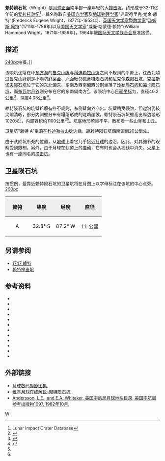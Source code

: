 {{lunar crater data|
 image=Wright crater 4186 h3.jpg|240px|
 caption=[[月球轨道器4号|月球轨道器4号]]拍摄的斜视图|
 latitude=31.55|
 N_or_S=S|
 longitude=86.74|
 E_or_W=W|
 diameter=40.2公里|
 depth=4.03公里|
 colong=87|
 eponym=弗雷德里克·尤·赖特<br />[[汤姆斯·莱特_(天文学家)|汤姆斯·赖特]]<br />威廉·哈·赖特
}}

'''赖特陨石坑'''（Wright）是[[月球正面|月球正面]]南半部一座年轻的大[[撞击坑|撞击坑]]，约形成于32-11亿年前的[[爱拉托逊纪|爱拉托逊纪]]<ref name=LICD>Lunar Impact Crater Database</ref>，其名称取自[[美国|美国]][[光学|光学家]]及[[地球物理学|地球物理学家]]"弗雷德里克·尤金·赖特"(Frederick Eugene Wright，1877年-1953年)、[[英国|英国]][[天文学家|天文学家]]暨[[数学家|数学家]]"[[汤姆斯·莱特_(天文学家)|汤姆斯·赖特]]"(1711年-1786年)以及[[美国|美国]][[天文学家|天文学家]]"威廉·哈蒙德·赖特"(William Hammond Wright，1871年-1959年)，1964年被[[国际天文学联合会|国际天文学联合会]]批准接受。

==描述==  
[[image:Vallis_Bouvard_-_LROC_-_WAC.JPG|240px]]拍摄。]]

该陨坑坐落在环[[东方海|东方海]]的[[鲁克山脉|鲁克山脉]]与[[科迪勒拉山脉_(月球)|科迪勒拉山脉]]之间不规则的平原上，往西北越过鲁克山脉则是小陨坑[[舒莱金陨石坑|舒莱金]]、北面毗邻[[佩蒂特陨石坑|佩蒂特陨石坑]]和[[尼克尔森陨石坑|尼克尔森陨石坑]]、[[克拉斯诺夫陨石坑|克拉斯诺夫陨石坑]]位于它的东北偏东、东南及西南偏西分别坐落了[[沙勒陨石坑|沙勒陨石坑]]和[[福卡陨石坑|福卡陨石坑]]，而[[布瓦尔月谷|布瓦尔月谷]]则分布在它的东南偏南方<ref>{{Cite web |url=http://planetarynames.wr.usgs.gov/images/Lunar/lac_91_lo.pdf |title=Crater Wright on LAC-91 map. |access-date=2016-10-24 |archive-date=2013-02-20 |archive-url=https://web.archive.org/web/20130220194141/http://planetarynames.wr.usgs.gov/images/Lunar/lac_91_lo.pdf |dead-url=no }}</ref>。该陨坑中心[[月面坐标|月面坐标]]为{{Coord|31.55|S|86.74|W|globe:Moon|nogoogle=1|noosm=1}}，直径40.2公里<ref name="IAU">{{Cite web |url=http://planetarynames.wr.usgs.gov/Feature/6581 |title=Directory of the International Astronomical Union |accessdate=2016-10-24 |archive-date=2018-11-29 |archive-url=https://web.archive.org/web/20181129054317/https://planetarynames.wr.usgs.gov/Feature/6581 |dead-url=no }}</ref>，深度4.03公里<ref>{{Cite web |url=http://fisherka.csolutionshosting.net/astronote/plan/craterdepth/html/CraterDepthFeatureNameWestfall.html |title=John E. Westfall's Atlas of the Lunar Terminator, Cambridge Univ. Press (2000) |accessdate=2016-10-24 |archive-date=2014-12-18 |archive-url=https://archive.today/20141218234310/http://fisherka.csolutionshosting.net/astronote/plan/craterdepth/html/CraterDepthFeatureNameWestfall.html |dead-url=no }}</ref>。

赖特陨石坑的坑壁轮廓有些不规则，东侧壁向外凸出。坑壁稍受侵蚀，但边沿仍较尖峭清晰，部分内侧壁分布有塌落形成的陡峭崖坡。赖特陨石坑坑壁高出周边地形1020米<ref name="LICD"/>，内部容积约1100公里<sup>3</sup><ref name="LICD"/>。坑底地形崎岖不平，散布着一些山脊和山丘。

卫星坑"赖特 A"坐落在[[科迪勒拉山脉_(月球)|科迪勒拉山脉]]边缘，距赖特陨石坑西南偏南20公里处。

由于该陨坑所处的位置，从[[地球|地球]]上看它几乎接近[[月球|月球]]的边沿，因此，对其细节的观察受到限制。另外，由于月球在轨道上的[[天平动|摄动]]，它有时也会从视线中消失。[[火星|火星]]上也有一座同名的[[赖特撞击坑|撞击坑]]。

==卫星陨石坑==
按惯例，最靠近赖特陨石坑的卫星坑将在月图上以字母标注在该坑的中心点旁。
[[image:Wright_sattelite_craters_map.jpg|200px]]

{| class="wikitable"
!width="25%" style="background:#eeeeee;" |赖特
!width="25%" style="background:#eeeeee;" |纬度
!width="25%" style="background:#eeeeee;" |经度
!width="25%" style="background:#eeeeee;" |直径
|-
|align="center"|A
|align="center"|32.8° S
|align="center"|87.2° W
|align="center"|11 公里
|}{{clear}}
==另请参阅==
* [[小行星1747|1747 赖特]]
* [[赖特撞击坑|赖特撞击坑]]

==参考资料==
{{Reflist}}
* {{cite book
  | last1 = Andersson
  | first1 = L. E.
  | last2 = Whitaker
  | first2 = E. A.
  | authorlink2 = Ewen Whitaker
  | date = 1982
  | title = [[NASA|NASA]] Catalogue of Lunar Nomenclature
  | publisher = NASA RP-1097
  | ref = harv
  }}
* {{cite web
  | last = Blue
  | first = Jennifer
  | date = July 25, 2007
  | title = Gazetteer of Planetary Nomenclature
  | publisher = [[United_States_Geological_Survey|USGS]]
  | url = http://planetarynames.wr.usgs.gov/
  | accessdate = 2007-08-05
  | ref = harv
  | archive-date = 2015-05-26
  | archive-url = https://web.archive.org/web/20150526164842/http://planetarynames.wr.usgs.gov/
  | dead-url = no
  }}
* {{cite book
  | last1 = Bussey
  | first1 = B.
  | authorlink1 = Ben Bussey
  | last2 = Spudis
  | first2 = P.
  | authorlink2 = Paul Spudis
  | date = 2004
  | title = The Clementine Atlas of the Moon
  | publisher = Cambridge University Press
  | location = New York
  | isbn = 978-0-521-81528-4
  | ref = harv
  }}
* {{cite book
  | last1 = Cocks
  | first1 = Elijah E.
  | last2 = Cocks
  | first2 = Josiah C.
  | date = 1995
  | title = Who's Who on the Moon: A Biographical Dictionary of Lunar Nomenclature
  | url = https://archive.org/details/isbn_9780936389271
  | publisher = Tudor Publishers
  | isbn = 978-0-936389-27-1
  | ref = harv
  }}
* {{cite web
  | last = McDowell
  | first = Jonathan
  | date = July 15, 2007
  | url = http://host.planet4589.org/astro/lunar/
  | title = Lunar Nomenclature
  | publisher = Jonathan's Space Report
  | accessdate = 2007-10-24
  | ref = harv
  | archive-date = 2015-01-12
  | archive-url = https://web.archive.org/web/20150112233439/http://host.planet4589.org/astro/lunar/
  | dead-url = no
  }}
* {{cite journal| last1 = Menzel| first1 = D. H.| last2 = Minnaert| first2 = M.| last3 = Levin| first3 = B.| last4 = Dollfus| first4 = A.| last5 = Bell| first5 = B.| title = Report on Lunar Nomenclature by the Working Group of Commission 17 of the IAU| doi = 10.1007/BF00171763| journal = Space Science Reviews| volume = 12| issue = 2| pages = 136–186| date = 1971| bibcode = 1971SSRv...12..136M| ref = harv}}
* {{cite book
  | first = Patrick
  | last = Moore
  | authorlink = Patrick Moore
  | date = 2001
  | title = On the Moon
  | url = https://archive.org/details/patrickmooreonmo00patr
  | publisher = Sterling Publishing Co.
  | isbn = 978-0-304-35469-6
  | ref = harv
  }}
* {{cite book
  | first = Fred W.
  | last = Price
  | date = 1988
  | title = The Moon Observer's Handbook
  | publisher = Cambridge University Press
  | isbn = 978-0-521-33500-3
  | ref = harv
  }}
* {{cite book
  | last = Rükl
  | first = Antonín
  | authorlink = Antonín Rükl
  | date = 1990
  | title = Atlas of the Moon
  | publisher = Kalmbach Books
  | isbn = 978-0-913135-17-4
  | ref = harv
  }}
* {{cite book
  | last = Webb
  | first = Rev. T. W.
  | authorlink = Thomas William Webb
  | date = 1962
  | title = Celestial Objects for Common Telescopes
  | url = https://archive.org/details/celestialobjects00webb
  | edition = 6th revised
  | publisher = Dover
  | isbn = 978-0-486-20917-3
  | ref = harv
  }}
* {{cite book
  | first = Ewen A.
  | last = Whitaker
  | authorlink = Ewen Whitaker
  | date = 1999
  | title = Mapping and Naming the Moon
  | publisher = Cambridge University Press
  | isbn = 978-0-521-62248-6
  | ref = harv
  }}
* {{cite book
  | first = Peter T.
  | last = Wlasuk
  | date = 2000
  | title = Observing the Moon
  | publisher = Springer
  | isbn = 978-1-85233-193-1
  | ref = harv
 }}

==外部链接==
*[http://www.lpi.usra.edu/resources/lunar_orbiter/bin/srch_nam.shtml?Wright%7C0 月球数码摄影图集.] {{Wayback|url=http://www.lpi.usra.edu/resources/lunar_orbiter/bin/srch_nam.shtml?Wright%7C0 |date=20201127013345 }}
*[http://the-moon.wikispaces.com/Wright 维基月球在线解说-赖特陨石坑.] {{Wayback|url=http://the-moon.wikispaces.com/Wright |date=20180626102401 }}
*[http://planet4589.org/astro/lunar/RP-1097.pdf Andersson, L.E., and E.A. Whitaker, 美国宇航局月球地名目录, 美国宇航局参考出版物1097, 1982年10月.]{{Wayback|url=http://planet4589.org/astro/lunar/RP-1097.pdf |date=20141006125838 }}

[[Category:月球环形山|W]]